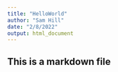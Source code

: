 ```yaml
---
title: "HelloWorld"
author: "Sam Hill"
date: "2/8/2022"
output: html_document
---
```


## This is a markdown file
